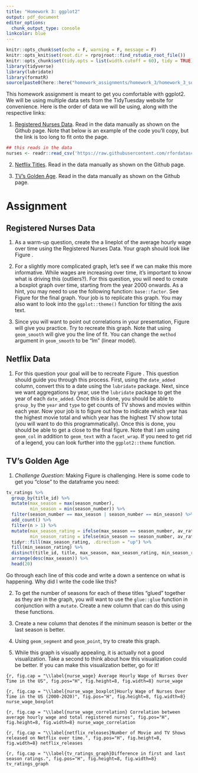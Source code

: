```yaml
---
title: "Homework 3: ggplot2"
output: pdf_document
editor_options: 
  chunk_output_type: console
linkcolor: blue
---
```


```r
knitr::opts_chunk$set(echo = F, warning = F, message = F)
knitr::opts_knit$set(root.dir = rprojroot::find_rstudio_root_file())
knitr::opts_chunk$set(tidy.opts = list(width.cutoff = 60), tidy = TRUE)
library(tidyverse)
library(lubridate)
library(formatR)
source(paste0(here::here("homework_assignments/homework_3/homework_3_solutions.R")))
```

This homework assignment is meant to get you comfortable with ggplot2. We will be using multiple data sets from the TidyTuesday website for convenience. Here is the order of data we will be using, along with the respective links:

1. [Registered Nurses Data](https://github.com/rfordatascience/tidytuesday/blob/master/data/2021/2021-10-05/readme.md). Read in the data manually as shown on the Github page. Note that below is an example of the code you'll copy, but the link is too long to fit onto the page. 

```r
## this reads in the data
nurses <- readr::read_csv('https://raw.githubusercontent.com/rfordatascience/tidytuesday/master/data/2021/2021-10-05/nurses.csv')

```


2. [Netflix Titles](https://github.com/rfordatascience/tidytuesday/blob/master/data/2021/2021-04-20/readme.md). Read in the data manually as shown on the Github page.

3. [TV's Golden Age](https://github.com/rfordatascience/tidytuesday/tree/master/data/2019/2019-01-08). Read in the data manually as shown on the Github page.

# Assignment

## Registered Nurses Data

1. As a warm-up question, create the a lineplot of the average hourly wage over time using the Registered Nurses Data. Your graph should look like Figure \ref{nurse_wage}.


2. For a slightly more complicated graph, let's see if we can make this more informative. While wages are increasing over time, it's important to know what is driving this (outliers?). For this question, you will need to create a boxplot graph over time, starting from the year 2000 onwards. As a hint, you may need to use the following function: `base::factor`. See Figure \ref{nurse_wage_boxplot} for the final graph. Your job is to replicate this graph. You may also want to look into the `ggplot::theme()` function for tilting the axis text.



3. Since you will want to point out correlations in your presentation, Figure \ref{nurse_wage_correlation} will give you practice. Try to recreate this graph. Note that using `geom_smooth` will give you the line of fit. You can change the `method` argument in `geom_smooth` to be "lm" (linear model).


## Netflix Data

1. For this question your goal will be to recreate Figure \ref{netflix_releases}. This question should guide you through this process. First, using the `date_added` column, convert this to a date using the `lubridate` package. Next, since we want aggregations by year, use the `lubridate` package to get the year of each `date_added`. Once this is done, you should be able to `group_by` the `year` and `type` to get counts of TV shows and movies within each year. Now your job is to figure out how to indicate which year has the highest movie total and which year has the highest TV show total (you will want to do this programmatically). Once this is done, you should be able to get a close to the final figure. Note that I am using `geom_col` in addition to `geom_text` with a `facet_wrap`. If you need to get rid of a legend, you can look further into the `ggplot2::theme` function.




## TV's Golden Age

1. *Challenge Question*: Making Figure \ref{tv_ratings_graph} is challenging. Here is some code to get you "close" to the dataframe you need:

```r
tv_ratings %>% 
  group_by(title_id) %>% 
  mutate(max_season = max(season_number),
         min_season = min(season_number)) %>% 
  filter(season_number == max_season | season_number == min_season) %>% 
  add_count() %>% 
  filter(n > 1) %>% 
  mutate(max_season_rating = ifelse(max_season == season_number, av_rating, NA),
         min_season_rating = ifelse(min_season == season_number, av_rating, NA)) %>% 
  tidyr::fill(max_season_rating, .direction = "up") %>% 
  fill(min_season_rating) %>% 
  distinct(title_id, title, max_season, max_season_rating, min_season_rating) %>% 
  arrange(desc(max_season)) %>% 
  head(20)
```

Go through each line of this code and write a down a sentence on what is happening. Why did I write the code like this?

2. To get the number of seasons for each of these titles "glued" together as they are in the graph, you will want to use the `glue::glue` function in conjunction with a `mutate`. Create a new column that can do this using these functions.

3. Create a new column that denotes if the minimum season is better or the last season is better.

4. Using `geom_segment` and `geom_point`, try to create this graph. 

5. While this graph is visually appealing, it is actually not a good visualization. Take a second to think about how this visualization could be better. If you can make this visualization better, go for it! 



\newpage
```{r, fig.cap = "\\label{nurse_wage} Average Hourly Wage of Nurses Over Time in the US", fig.pos="H", fig.height=8, fig.width=8}
nurse_wage
```

```{r, fig.cap = "\\label{nurse_wage_boxplot}Hourly Wage of Nurses Over Time in the US (2000-2020)", fig.pos="H", fig.height=8, fig.width=8}
nurse_wage_boxplot
```

```{r, fig.cap = "\\label{nurse_wage_correlation} Correlation between average hourly wage and total registered nurses", fig.pos="H", fig.height=8, fig.width=8}
nurse_wage_correlation
```

```{r, fig.cap = "\\label{netflix_releases}Number of Movie and TV Shows released on Netflix over time.", fig.pos="H", fig.height=8, fig.width=8}
netflix_releases
```

```{r, fig.cap = "\\label{tv_ratings_graph}Difference in first and last season ratings.", fig.pos="H", fig.height=8, fig.width=8}
tv_ratings_graph
```

